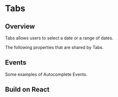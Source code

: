 
# Tabs


## Overview

Tabs allows users to select a date or a range of dates.

<Canvas of={TabsStories.Properties}></Canvas>

<Meta isTemplate />

The following properties that are shared by Tabs.

<Controls />

## Events

Some examples of Autocomplete Events.

<Source of={TabsStories.Events} />

## Build on React

<Source of={TabsStories.FrameworkReact} />